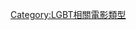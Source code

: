 {{Portal|LGBT}}

{{DEFAULTSORT:Lgbt-Related Documentary Films}}
[[Category:LGBT相關電影類型|Category:LGBT相關電影類型]]